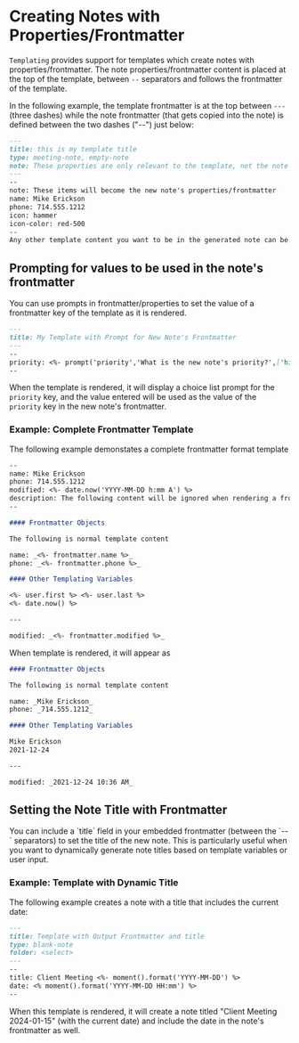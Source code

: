 
# Creating Notes with Properties/Frontmatter

`Templating` provides support for templates which create notes with properties/frontmatter. The note properties/frontmatter content is placed at the top of the template, between `--` separators and follows the frontmatter of the template.

In the following example, the template frontmatter is at the top between `---` (three dashes) while the note frontmatter (that gets copied into the note) is defined between the two dashes ("--") just below:

```markdown
---
title: this is my template title
type: meeting-note, empty-note
note: These properties are only relevant to the template, not the note
---
--
note: These items will become the new note's properties/frontmatter
name: Mike Erickson
phone: 714.555.1212
icon: hammer
icon-color: red-500
--
Any other template content you want to be in the generated note can be placed here...
```

## Prompting for values to be used in the note's frontmatter

You can use prompts in frontmatter/properties to set the value of a frontmatter key of the template as it is rendered.

```markdown
---
title: My Template with Prompt for New Note's Frontmatter
---
--
priority: <%- prompt('priority','What is the new note's priority?',['high','medium','low']) %>
--
```

When the template is rendered, it will display a choice list prompt for the `priority` key, and the value entered will be used as the value of the `priority` key in the new note's frontmatter.


### Example: Complete Frontmatter Template

The following example demonstates a complete frontmatter format template

```markdown
--
name: Mike Erickson
phone: 714.555.1212
modified: <%- date.now('YYYY-MM-DD h:mm A') %>
description: The following content will be ignored when rendering a frontmatter template and cannot contain any carriage returns (this note is auto wrapped)
--

#### Frontmatter Objects

The following is normal template content

name: _<%- frontmatter.name %>_
phone: _<%- frontmatter.phone %>_

#### Other Templating Variables

<%- user.first %> <%- user.last %>
<%- date.now() %>

---

modified: _<%- frontmatter.modified %>_
```

When template is rendered, it will appear as

```markdown
#### Frontmatter Objects

The following is normal template content

name: _Mike Erickson_
phone: _714.555.1212_

#### Other Templating Variables

Mike Erickson
2021-12-24

---

modified: _2021-12-24 10:36 AM_
```

## Setting the Note Title with Frontmatter

<Callout type="info">
You can include a `title` field in your embedded frontmatter (between the `--` separators) to set the title of the new note. This is particularly useful when you want to dynamically generate note titles based on template variables or user input.
</Callout>

### Example: Template with Dynamic Title

The following example creates a note with a title that includes the current date:

```markdown
---
title: Template with Output Frontmatter and title
type: blank-note
folder: <select>
---
--
title: Client Meeting <%- moment().format('YYYY-MM-DD') %>
date: <% moment().format('YYYY-MM-DD HH:mm') %>
--
```

When this template is rendered, it will create a note titled "Client Meeting 2024-01-15" (with the current date) and include the date in the note's frontmatter as well.
